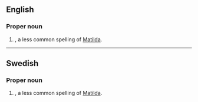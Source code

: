 ==English==

===Proper noun===
{{en-proper noun}}

# {{given name|en|female|from=Germanic languages}}, a less common spelling of [[Matilda]].

----

==Swedish==

===Proper noun===
{{sv-proper noun|c}}

# {{given name|sv|female}}, a less common spelling of [[Matilda]].